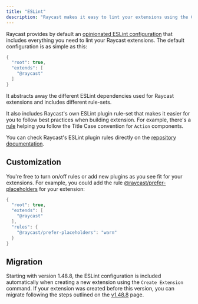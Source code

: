 ```yaml
---
title: "ESLint"
description: "Raycast makes it easy to lint your extensions using the CLI's lint command (`ray lint`)."
---
```


Raycast provides by default an [opinionated ESLint configuration](https://github.com/raycast/eslint-config/blob/main/index.js) that includes everything you need to lint your Raycast extensions. The default configuration is as simple as this:

```cs
{
  "root": true,
  "extends": [
    "@raycast"
  ]
}
```

It abstracts away the different ESLint dependencies used for Raycast extensions and includes different rule-sets.

It also includes Raycast's own ESLint plugin rule-set that makes it easier for you to follow best practices when building extension. For example, there's a [rule](https://github.com/raycast/eslint-plugin/blob/main/docs/rules/prefer-title-case.md) helping you follow the Title Case convention for `Action` components.

You can check Raycast's ESLint plugin rules directly on the [repository documentation](https://github.com/raycast/eslint-plugin#rules).

## Customization

You're free to turn on/off rules or add new plugins as you see fit for your extensions. For example, you could add the rule [@raycast/prefer-placeholders](https://github.com/raycast/eslint-plugin/blob/main/docs/rules/prefer-placeholders.md) for your extension:

```cs
{
  "root": true,
  "extends": [
    "@raycast"
  ],
  "rules": {
    "@raycast/prefer-placeholders": "warn"
  }
}
```

## Migration

Starting with version 1.48.8, the ESLint configuration is included automatically when creating a new extension using the `Create Extension` command. If your extension was created before this version, you can migrate following the steps outlined on the [v1.48.8](https://developers.raycast.com/migration/v1.48.8) page.
